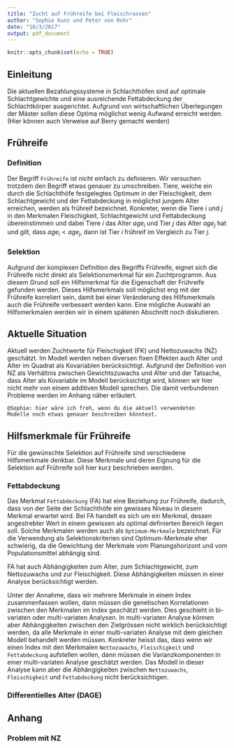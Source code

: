 ```yaml
---
title: "Zucht auf Frühreife bei Fleischrassen"
author: "Sophie Kunz und Peter von Rohr"
date: "10/3/2017"
output: pdf_document
---
```


```r
knitr::opts_chunk$set(echo = TRUE)
```

## Einleitung
Die aktuellen Bezahlungssysteme in Schlachthöfen sind auf optimale Schlachtgewichte und eine ausreichende Fettabdeckung der Schlachtkörper ausgerichtet. Aufgrund von wirtschaftlichen Überlegungen der Mäster sollen diese Optima möglichst wenig Aufwand erreicht werden. (Hier können auch Verweise auf Berry gemacht werden)


## Frühreife
### Definition
Der Begriff `Frühreife` ist nicht einfach zu definieren. Wir versuchen trotzdem den Begriff etwas genauer zu umschreiben. Tiere, welche ein durch die Schlachthöfe festgelegtes Optimum in der Fleischigkeit, dem Schlachtgewicht und der Fettabdeckung in möglichst jungem Alter erreichen, werden als frühreif bezeichnet. Konkreter, wenn die Tiere $i$ und $j$ in den Merkmalen Fleischigkeit, Schlachtgewicht und Fettabdeckung übereinstimmen und dabei Tiere $i$ das Alter $age_i$ und Tier $j$ das Alter $age_j$ hat und gilt, dass $age_i < age_j$, dann ist Tier $i$ frühreif im Vergleich zu Tier $j$. 

### Selektion
Aufgrund der komplexen Definition des Begriffs Frühreife, eignet sich die Frühreife nicht direkt als Selektionsmerkmal für ein Zuchtprogramm. Aus diesem Grund soll ein Hilfsmerkmal für die Eigenschaft der Frühreife gefunden werden. Dieses Hilfsmerkmals soll möglichst eng mit der Frühreife korreliert sein, damit bei einer Veränderung des Hilfsmerkmals auch die Frühreife verbessert werden kann. Eine mögliche Auswahl an Hilfsmerkmalen werden wir in einem späteren Abschnitt noch diskutieren.


## Aktuelle Situation
Aktuell werden Zuchtwerte für Fleischigkeit (FK) und Nettozuwachs (NZ) geschätzt. Im Modell werden neben diversen fixen Effekten auch Alter und Alter im Quadrat als Kovariablen berücksichtigt. Aufgrund der Definition von NZ als Verhältnis zwischen Gewichtszuwachs und Alter und der Tatsache, dass Alter als Kovariable im Modell berücksichtigt wird, können wir hier nicht mehr von einem additiven Modell sprechen. Die damit verbundenen Probleme werden im Anhang näher erläutert.

```
@Sophie: hier wäre ich froh, wenn du die aktuell verwendeten 
Modelle noch etwas genauer beschreiben könntest.
```

## Hilfsmerkmale für Frühreife
Für die gewünschte Selektion auf Frühreife sind verschiedene Hilfsmerkmale denkbar. Diese Merkmale und deren Eignung für die Selektion auf Frühreife soll hier kurz beschrieben werden.

### Fettabdeckung
Das Merkmal `Fettabdeckung` (FA) hat eine Beziehung zur Frühreife, dadurch, dass von der Seite der Schlachthöfe ein gewisses Niveau in diesem Merkmal erwartet wird. Bei FA handelt es sich um ein Merkmal, dessen angestrebter Wert in einem gewissen als optimal definierten Bereich liegen soll. Solche Merkmalen werden auch als `Optimum-Merkmale` bezeichnet. Für die Verwendung als Selektionskriterien sind Optimum-Merkmale eher schwierig, da die Gewichtung der Merkmale vom Planungshorizont und vom Populationsmittel abhängig sind.

FA hat auch Abhängigkeiten zum Alter, zum Schlachtgewicht, zum Nettozuwachs und zur Fleischigkeit. Diese Abhängigkeiten müssen in einer Analyse berücksichtigt werden. 

Unter der Annahme, dass wir mehrere Merkmale in einem Index zusammenfassen wollen, dann müssen die genetischen Korrelationen zwischen den Merkmalen im Index geschätzt werden. Dies geschieht in bi-variaten oder multi-variaten Analysen. In multi-variaten Analyse können aber Abhängigkeiten zwischen den Zielgrössen nicht wirklich berücksichtigt werden, da alle Merkmale in einer multi-variaten Analyse mit dem gleichen Modell behandelt werden müssen. Konkreter heisst das, dass wenn wir einen Index mit den Merkmalen `Nettozuwachs`, `Fleischigkeit` und `Fettabdeckung` aufstellen wollen, dann müssen die Varianzkomponenten in einer multi-variaten Analyse geschätzt werden. Das Modell in dieser Analyse kann aber die Abhängigkeiten zwischen  `Nettozuwachs`, `Fleischigkeit` und `Fettabdeckung` nicht berücksichtigen.


### Differentielles Alter (DAGE)

## Anhang
### Problem mit NZ
